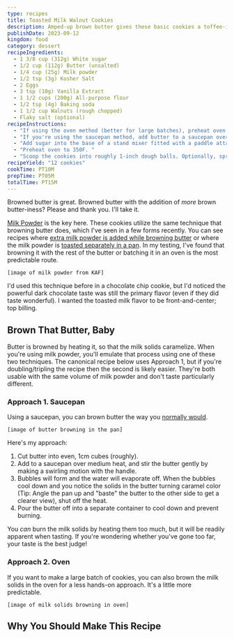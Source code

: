 ```yaml
---
type: recipes
title: Toasted Milk Walnut Cookies
description: Amped-up brown butter gives these basic cookies a toffee-infused twist.
publishDate: 2023-09-12
kingdom: food
category: dessert
recipeIngredients:
  - 1 3/8 cup (312g) White sugar
  - 1/2 cup (112g) Butter (unsalted)
  - 1/4 cup (25g) Milk powder
  - 1/2 tsp (3g) Kosher Salt
  - 2 Eggs
  - 3 tsp (10g) Vanilla Extract
  - 1 1/2 cups (200g) All-purpose flour
  - 1/2 tsp (4g) Baking soda
  - 1 1/2 cup Walnuts (rough chopped)
  - Flaky salt (optional)
recipeInstructions:
  - "If using the oven method (better for large batches), preheat oven to 300F. Add the milk powder onto an oven-proof skillet or pan lined with parchment. Toast the milk powder in the pan for about 10 minutes, give it a stir to move around, and then toast for another 5 minutes. Remove pan from oven and let milk powder cool."
  - "If you're using the saucepan method, add butter to a saucepan over medium-low heat until it's just short of browned (Watch for butter sputtering and bubbling to die down slightly). Add the milk powder and let brown until it takes on a caramel color and smells nutty and fragrant. Remove from the heat."
  - "Add sugar into the base of a stand mixer fitted with a paddle attachment. If you've oven-toasted your dry milk powder, add it in now. Pour in the melted butter and turn the mixer on until homogenized. Add in the eggs and vanilla extract and mix. Add the flour, baking soda, and salt and mix until just combined. Wrap dough and let chill in the fridge for 1 hour and up to overnight."
  - "Preheat oven to 350F. "
  - "Scoop the cookies into roughly 1-inch dough balls. Optionally, sprinkle flaky salt onto each. Bake the cookies 13-16 minutes or until crispy on the edges and soft in the center. Let cool and enjoy!"
recipeYield: "12 cookies"
cookTime: PT10M
prepTime: PT05M
totalTime: PT15M
---
```


Browned butter is great. Browned butter with the addition of _more_ brown butter-iness? Please and thank you. I'll take it.

[Milk Powder](https://shop.kingarthurbaking.com/items/bakers-special-dry-milk) is the key here. These cookies utilize the same technique that browning butter does, which I've seen in a few forms recently. You can see recipes where [extra milk powder is added while browning butter](https://www.kingarthurbaking.com/recipes/ultimate-brown-butter-rice-krispies-treats-recipe) or where the milk powder is [toasted separately in a pan](https://alittlespoon.com/chocolate-chip-cookies-with-toasted-milk-powder/). In my testing, I've found that browning it with the rest of the butter or batching it in an oven is the most predictable route.

```
[image of milk powder from KAF]
```

I'd used this technique before in a chocolate chip cookie, but I'd noticed the powerful dark chocolate taste was still the primary flavor (even if they did taste wonderful). I wanted the toasted milk flavor to be front-and-center; top billing.

## Brown That Butter, Baby

Butter is browned by heating it, so that the milk solids caramelize. When you're using milk powder, you'll emulate that process using one of these two techniques. The canonical recipe below uses Approach 1, but if you're doubling/tripling the recipe then the second is likely easier. They're both usable with the same volume of milk powder and don't taste particularly different.

### Approach 1. Saucepan

Using a saucepan, you can brown butter the way you [normally would](https://sallysbakingaddiction.com/how-to-brown-butter/).

```
[image of butter browning in the pan]
```

Here's my approach:

1. Cut butter into even, 1cm cubes (roughly).
2. Add to a saucepan over medium heat, and stir the butter gently by making a swirling motion with the handle.
3. Bubbles will form and the water will evaporate off. When the bubbles cool down and you notice the solids in the butter turning caramel color (Tip: Angle the pan up and "baste" the butter to the other side to get a clearer view), shut off the heat.
4. Pour the butter off into a separate container to cool down and prevent burning.

You _can_ burn the milk solids by heating them too much, but it will be readily apparent when tasting. If you're wondering whether you've gone too far, your taste is the best judge!

### Approach 2. Oven

If you want to make a large batch of cookies, you can also brown the milk solids in the oven for a less hands-on approach. It's a little more predictable.

```
[image of milk solids browning in oven]
```

## Why You Should Make This Recipe
